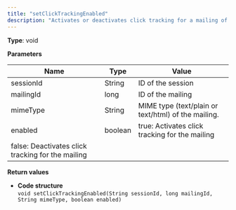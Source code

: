 ```yaml
---
title: "setClickTrackingEnabled"
description: "Activates or deactivates click tracking for a mailing of a specific MIME type (click tracking is set separately for the two MIME types) in Optimizely Campaign. Open tracking only affects content of the MIME type text/html."
---
```


**Type**: void

**Parameters**

| Name                                              | Type    | Value                                               |
| ------------------------------------------------- | ------- | --------------------------------------------------- |
| sessionId                                         | String  | ID of the session                                   |
| mailingId                                         | long    | ID of the mailing                                   |
| mimeType                                          | String  | MIME type (text/plain or text/html) of the mailing. |
| enabled                                           | boolean | true: Activates click tracking for the mailing      |
| false: Deactivates click tracking for the mailing |         |                                                     |

**Return values**

* **Code structure**  
`void setClickTrackingEnabled(String sessionId, long mailingId, String mimeType, boolean enabled)  
`